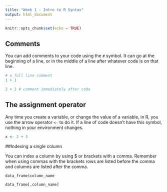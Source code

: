 ```yaml
---
title: "Week 1 - Intro to R Syntax"
output: html_document
---
```


```r
knitr::opts_chunk$set(echo = TRUE)
```

## Comments

You can add comments to your code using the `#` symbol.  It can go at the
beginning of a line, or in the middle of a line after whatever code is
on that line.

```r
# a full line comment
1 + 1

2 + 2 # comment immediately after code
```

## The assignment operator

Any time you create a variable, or change the value of a variable, in R,
you use the arrow operator `<-` to do it.  If a line of code doesn't have
this symbol, nothing in your environment changes.

```r
x <- 2 + 3
```

##Indexing a single column 

You can index a column by using $ or brackets with a comma. Remember when using commas with the brackets rows are listed before the comma and columns are listed after the comma.

```r
data_frame$column_name 

data_frame[,column_name]
```




